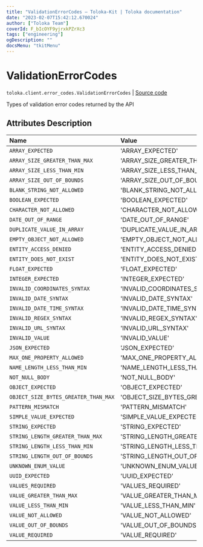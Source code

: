 ```yaml
---
title: "ValidationErrorCodes — Toloka-Kit | Toloka documentation"
date: "2023-02-07T15:42:12.670024"
author: ["Toloka Team"]
coverId: F_bIcOYF9yjrxkPZrXc3
tags: ["engineering"]
ogDescription: ""
docsMenu: "tkitMenu"
---
```


# ValidationErrorCodes
`toloka.client.error_codes.ValidationErrorCodes` | [Source code](https://github.com/Toloka/toloka-kit/blob/v1.1.3/src/client/error_codes.py#L95)

Types of validation error codes returned by the API

## Attributes Description

| Name | Value | Description |
| :------| :-----------| :----------|
`ARRAY_EXPECTED`|'ARRAY_EXPECTED'|
`ARRAY_SIZE_GREATER_THAN_MAX`|'ARRAY_SIZE_GREATER_THAN_MAX'|
`ARRAY_SIZE_LESS_THAN_MIN`|'ARRAY_SIZE_LESS_THAN_MIN'|
`ARRAY_SIZE_OUT_OF_BOUNDS`|'ARRAY_SIZE_OUT_OF_BOUNDS'|
`BLANK_STRING_NOT_ALLOWED`|'BLANK_STRING_NOT_ALLOWED'|
`BOOLEAN_EXPECTED`|'BOOLEAN_EXPECTED'|
`CHARACTER_NOT_ALLOWED`|'CHARACTER_NOT_ALLOWED'|
`DATE_OUT_OF_RANGE`|'DATE_OUT_OF_RANGE'|
`DUPLICATE_VALUE_IN_ARRAY`|'DUPLICATE_VALUE_IN_ARRAY'|
`EMPTY_OBJECT_NOT_ALLOWED`|'EMPTY_OBJECT_NOT_ALLOWED'|
`ENTITY_ACCESS_DENIED`|'ENTITY_ACCESS_DENIED'|
`ENTITY_DOES_NOT_EXIST`|'ENTITY_DOES_NOT_EXIST'|
`FLOAT_EXPECTED`|'FLOAT_EXPECTED'|
`INTEGER_EXPECTED`|'INTEGER_EXPECTED'|
`INVALID_COORDINATES_SYNTAX`|'INVALID_COORDINATES_SYNTAX'|
`INVALID_DATE_SYNTAX`|'INVALID_DATE_SYNTAX'|
`INVALID_DATE_TIME_SYNTAX`|'INVALID_DATE_TIME_SYNTAX'|
`INVALID_REGEX_SYNTAX`|'INVALID_REGEX_SYNTAX'|
`INVALID_URL_SYNTAX`|'INVALID_URL_SYNTAX'|
`INVALID_VALUE`|'INVALID_VALUE'|
`JSON_EXPECTED`|'JSON_EXPECTED'|
`MAX_ONE_PROPERTY_ALLOWED`|'MAX_ONE_PROPERTY_ALLOWED'|
`NAME_LENGTH_LESS_THAN_MIN`|'NAME_LENGTH_LESS_THAN_MIN'|
`NOT_NULL_BODY`|'NOT_NULL_BODY'|
`OBJECT_EXPECTED`|'OBJECT_EXPECTED'|
`OBJECT_SIZE_BYTES_GREATER_THAN_MAX`|'OBJECT_SIZE_BYTES_GREATER_THAN_MAX'|
`PATTERN_MISMATCH`|'PATTERN_MISMATCH'|
`SIMPLE_VALUE_EXPECTED`|'SIMPLE_VALUE_EXPECTED'|
`STRING_EXPECTED`|'STRING_EXPECTED'|
`STRING_LENGTH_GREATER_THAN_MAX`|'STRING_LENGTH_GREATER_THAN_MAX'|
`STRING_LENGTH_LESS_THAN_MIN`|'STRING_LENGTH_LESS_THAN_MIN'|
`STRING_LENGTH_OUT_OF_BOUNDS`|'STRING_LENGTH_OUT_OF_BOUNDS'|
`UNKNOWN_ENUM_VALUE`|'UNKNOWN_ENUM_VALUE'|
`UUID_EXPECTED`|'UUID_EXPECTED'|
`VALUES_REQUIRED`|'VALUES_REQUIRED'|
`VALUE_GREATER_THAN_MAX`|'VALUE_GREATER_THAN_MAX'|
`VALUE_LESS_THAN_MIN`|'VALUE_LESS_THAN_MIN'|
`VALUE_NOT_ALLOWED`|'VALUE_NOT_ALLOWED'|
`VALUE_OUT_OF_BOUNDS`|'VALUE_OUT_OF_BOUNDS'|
`VALUE_REQUIRED`|'VALUE_REQUIRED'|